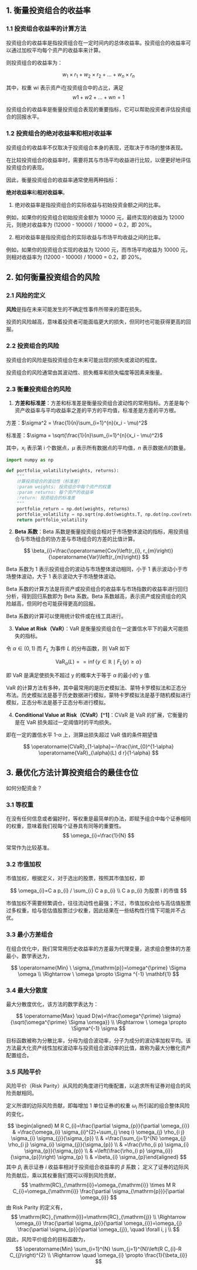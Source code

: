 
<WordCount>

## 1. 衡量投资组合的收益率

### 1.1 投资组合收益率的计算方法

投资组合的收益率是指投资组合在一定时间内的总体收益率。投资组合的收益率可以通过加权平均每个资产的收益率来计算。

则投资组合的收益率为：

$$
w_1 \times r_1 + w_2 \times r_2 + ... + w_n \times r_n 
$$

其中，权重 wi 表示资产i在投资组合中的占比，满足
$$
w1 + w2 + ... + wn = 1
$$

投资组合的收益率是衡量投资组合表现的重要指标，它可以帮助投资者评估投资组合的回报水平。

### 1.2 投资组合的绝对收益率和相对收益率

投资组合的收益率不仅取决于投资组合本身的表现，还取决于市场的整体表现。

在比较投资组合的收益率时，需要将其与市场平均收益进行比较，以便更好地评估投资组合的表现。

因此，衡量投资组合的收益率通常使用两种指标：

**绝对收益率**和**相对收益率**。

1. 绝对收益率是指投资组合的实际收益与初始投资金额之间的比率。

例如，如果你的投资组合初始投资金额为 10000 元，最终实现的收益为 12000 元，则绝对收益率为 (12000 - 10000) / 10000 = 0.2，即 20%。

2. 相对收益率是指投资组合的实际收益与市场平均收益之间的比率。

例如，如果你的投资组合实现的收益为 12000 元，而市场平均收益为 10000 元，则相对收益率为 (12000 - 10000) / 10000 = 0.2，即 20%。


## 2. 如何衡量投资组合的风险

### 2.1 风险的定义

**风险**是指在未来可能发生的不确定性事件所带来的潜在损失。

投资的风险越高，意味着投资者可能面临更大的损失，但同时也可能获得更高的回报。

### 2.2 投资组合的风险

投资组合的风险是指投资组合在未来可能出现的损失或波动的程度。

投资组合的风险通常由其波动性、损失概率和损失幅度等因素来衡量。

### 2.3 衡量投资组合的风险

1. **方差和标准差**：方差和标准差是衡量投资组合波动性的常用指标。方差是每个资产收益率与平均收益率之差的平方的平均值，标准差是方差的平方根。

方差：$\sigma^2 = \frac{1}{n}\sum_{i=1}^{n}(x_i - \mu)^2$

标准差：$\sigma = \sqrt{\frac{1}{n}\sum_{i=1}^{n}(x_i - \mu)^2}$

其中，$x_i$ 表示第 i 个数据点，$\mu$ 表示所有数据点的平均值，$n$ 表示数据点的数量。

```python
import numpy as np

def portfolio_volatility(weights, returns):
    """
    计算投资组合的波动性（标准差）
    :param weights: 投资组合中每个资产的权重
    :param returns: 每个资产的收益率
    :return: 投资组合的标准差
    """
    portfolio_return = np.dot(weights, returns)
    portfolio_volatility = np.sqrt(np.dot(weights.T, np.dot(np.cov(returns), weights)))
    return portfolio_volatility
```


2. **Beta 系数**：Beta 系数是衡量投资组合相对于市场整体波动的指标，用投资组合与市场组合的协方差与市场组合的方差的比值计算。

$$
   \beta_{i}=\frac{\operatorname{Cov}\left(r_{i}, r_{m}\right)}{\operatorname{Var}\left(r_{m}\right)}
$$

Beta 系数为 1 表示投资组合的波动与市场整体波动相同，小于 1 表示波动小于市场整体波动，大于 1 表示波动大于市场整体波动。  

Beta 系数的计算方法是将资产或投资组合的收益率与市场指数的收益率进行回归分析，得到回归系数即为 Beta 系数。Beta 系数越高，表示资产或投资组合的风险越高，但同时也可能获得更高的回报。
   
Beta 系数的计算可以使用统计软件或在线工具进行。

3. **Value at Risk（VaR）**：VaR 是衡量投资组合在一定置信水平下的最大可能损失的指标。

令 $\alpha \in(0,1)$ 而 $F_{L}$ 为事件 $L$ 的分布函数，则 VaR 如下

$$
   \operatorname{VaR}_{\alpha}(L)==\inf \left\{y \in \mathbb{R} \mid F_{L}(y) \geq \alpha\right\}
$$
   
即 VaR 是满足使损失不超过 y 的概率大于等于 $\alpha$ 的最小的 y 值.

VaR 的计算方法有多种，其中最常用的是历史模拟法、蒙特卡罗模拟法和正态分布法。历史模拟法是基于历史数据进行模拟，蒙特卡罗模拟法是基于随机模拟进行模拟，正态分布法是基于正态分布进行模拟。

4. **Conditional Value at Risk（CVaR）[^1]**：CVaR 是 VaR 的扩展，它衡量的是在 VaR 损失超过一定阈值时的平均损失。

即在一定的置信水平 1-α 上，测算出损失超过 VaR 值的条件期望值

$$
\operatorname{CVaR}_{1-\alpha}=-\frac{\int_{0}^{1-\alpha} \operatorname{VaR}_{\alpha}(L) d r}{1-\alpha}
$$

## 3. 最优化方法计算投资组合的最佳仓位

如何分配资金？

### 3.1 等权重

在没有任何信息或者偏好时，等权重是最简单的办法，即赋予组合中每个证券相同的权重，意味着我们视每个证券具有同等的重要性。
$$
\omega_{i}=\frac{1}{N}
$$

常常作为比较基准。

### 3.2 市值加权

市值加权，根据定义，对于选出的股票，按照其市值加权，即

$$
\omega_{i}=C a p_{i} / \sum_{i} C a p_{i} \\
C a p_{i} 为股票 i 的市值
$$

市值加权不需要频繁调仓，往往流动性也最强；不过，市值加权会给与高估值股票过多权重，给与低估值股票过少权重，因此结果在一些结构性行情下可能并不占优。

### 3.3 最小方差组合

在组合优化中，我们常常用历史收益率的方差最为代理变量，追求组合整体的方差最小，数学表达为，

$$
\operatorname{Min} \ \sigma_{\mathrm{p}}=\omega^{\prime} \Sigma \omega \\
\Rightarrow \ \omega \propto \Sigma ^{-1} \mathbf{1}
$$

### 3.4 最大分散度

最大分散度优化，该方法的数学表达为：

$$
\operatorname{Max} \quad D(w)=\frac{\omega^{\prime} \sigma}{\sqrt{\omega^{\prime} \Sigma \omega}} \\
\Rightarrow \ \omega \propto \Sigma^{-1} \sigma
$$

目标函数被称为分散比率，分母为组合波动率，分子为成分的波动率加权平均。该方法最大化资产线性加权波动率与投资组合波动率的比值，故称为最大分散化资产配置组合。

### 3.5 风险平价

风险平价（Risk Parity）从风险的角度进行均衡配置，以追求所有证券对组合的风险贡献相同。

定义所谓的边际风险贡献，即每增加 1 单位证券$i$的权重 $\omega_{i}$ 所引起的组合整体风险的变化，

$$
\begin{aligned} M R C_{i}=\frac{\partial \sigma_{p}}{\partial \omega_{i}} & =\frac{\omega_{i} \sigma_{i}^{2}+\sum_{j \neq i} \omega_{j} \rho_{i j} \sigma_{i} \sigma_{j}}{\sigma_{p}} \\ & =\frac{\sum_{j=1}^{N} \omega_{j} \rho_{i j} \sigma_{i} \sigma_{j}}{\sigma_{p}} \\ & =\frac{\rho_{i p} \sigma_{i} \sigma_{p}}{\sigma_{p}} \\ & =\left(\frac{\rho_{i p} \sigma_{i}}{\sigma_{p}}\right) \sigma_{p} \\ & =\beta_{i} \sigma_{p}\end{aligned}
$$
其中 $\beta_{i}$ 表示证券 $i$ 收益率相对于投资组合收益率的 $\beta$ 系数；
定义了证券的边际风险贡献后，乘以其权重我们既可以得到风险贡献，
$$
\mathrm{RC}_{\mathrm{i}}=\omega_{\mathrm{i}} \times M R C_{i}=\omega_{\mathrm{i}} \frac{\partial \sigma_{\mathrm{p}}}{\partial \omega_{i}}
$$
由 Risk Parity 的定义有，
$$
\mathrm{RC}_{\mathrm{i}}=\mathrm{RC}_{\mathrm{j}} \\
\Rightarrow  \omega_{i} \frac{\partial \sigma_{p}}{\partial \omega_{i}}=\omega_{j} \frac{\partial \sigma_{p}}{\partial \omega_{j}}, \quad \forall i, j \\
$$
因此，风险平价组合的目标函数为，
$$
\operatorname{Min} \sum_{i=1}^{N} \sum_{j=1}^{N}\left(R C_{i}-R C_{j}\right)^{2} \\
\Rightarrow \quad \omega_{i} \propto \frac{1}{\beta_{i}}
$$

</WordCount>